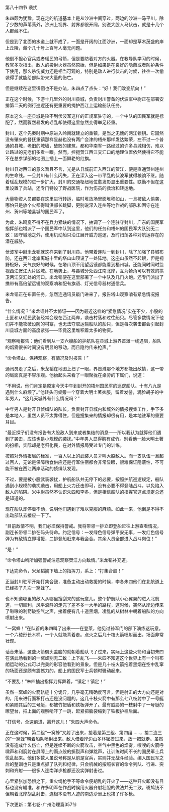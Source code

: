 

第八十四节 袭扰

朱四颇为犹豫。现在走的航道基本上是从沙洲中间穿过，两边的沙洲一马平川，除了少数的芦苇荡外，沙洲上视界、射界都很开阔，别说大股人马伏击，就是十几个人都藏不住。

但是到了北面的水道上就不成了，一面是开阔的江面沙洲，一面却是草木茂盛的岸上丘陵，藏个几十号上百号人毫无问题。

他倒不担心官兵或者瑶民的弓箭，但是要防着对方的火器。在教导队学习的时候，教官多次指出，敌人的投射火器虽然原始，但是如果是在良好的隐蔽或者防护条件下使用，那么杀伤威力还是相当可观的，特别是敌人进行伏击的时候，往往一次偷袭得手就能给部队带来大量的伤亡。

但是继续在这里徘徊也不是办法，朱四点了点头：“好！我们改变航向！”

正在这个时候，下游十几里外的封川县城，负责封川警备的伏波军中尉正在部署安排第二天的例行巡逻还有更重要的掩护西江上运输船队任务。

原本这么一座县城是轮不到伏波军这样的正规军驻守的，一个中队的国民军就是标配了，然而骤然暴发的瑶乱却使得这里忽然变得举足轻重。

封川，这个先秦时期中原进入岭南就建立的重镇，是当之无愧的两江锁钥。它固然没有肇庆的督抚重镇那样显赫也没有两广会津的梧州那样发达繁荣，左不过一个普通的县城，老旧的城墙，破败的建筑，都和华南军一路经过的许多县城相仿，难以让路过的元老们多看一眼。然而，控扼贺江西江交汇口的地理位置依然使得它不能不在总参谋部的地图上插上一面鲜艳的红旗。

封川县对西江的意义暂且不言，光是从县城前汇入西江的贺江，便是直通贺州连州的生命线。一旦封川有什么闪失，正在深入这一带平乱的伏波军就得粮饷不继。随着瑶乱规模的进一步扩大，封川的交通枢纽地位愈发彰显出重要性。联勤不但在这里设置了兵站，还专门特设了野战医院，作为伤员的救治和转运地。

大量物资人员都要在这里进行转运，临时堆放场里面堆积如山，一旦被敌人偷袭，哪怕只是放个火都得叫洪部长跳脚，更别说深入连州等地作战的部队和困守在连州、贺州等地县城的国民军了。

为此，朱鸣夏不得不在兵力紧缺的情况下，抽调了一个连驻守封川，广东的国民军指挥部也增派了一个国民军中队到这里，他们的任务和梧州的国民军大队别无二致：固守城池之外，使用机动船只沿江展开威力巡逻，及时扫荡各种对航运存在的潜在威胁。

伏波军中尉米龙韬就这样来到了封川县。他带着连队一到封川，除了加强了县城布防，还在西江北岸离城十里的塔山山顶设了一处阵地。这座山虽然不起眼，但是视野极好，天气良好的时候，在塔山顶不用望远镜都能看到梧州城。还能同时同时监视西江贺江大片区域。在地势上，与县城分处西江南北岸，互为犄角可以有效的拱卫两江交汇处的河口。米龙韬便在这里部署了一个中队及几门火炮。还专门派出了携带有高倍望远镜的观察哨和配有旗语、灯光信号器材通信兵。

米龙韬正在布置任务，忽然连通讯员敲门进来了，报告塔山观察哨有紧急情况报告。

“什么情况？”米龙韬并不太惊讶――因为最近这样的“紧急情况”实在不少，小股的土匪和从瑶民武装经常会现在西江两岸，袭击村落和过往船只。尽管多数情况下他们并不能攻破设防的村寨，也无法夺取运输船队的船只，但是每次袭击都会引起封川县城方面的高度紧张――毕竟这里堆积着太多的物资。

“观察哨报告：他们看到从一支六艘船的护航队在县城上游界首滩一线遇阻，船队的烟雾很长时间没有明显的移动，而且隐约传来枪声。”

“命令塔山，保持观察，有情况及时报告！”

通讯员走了之后，米龙韬在地图上扫了一眼，界首滩那个地方都能出敌情，这一带的局面真是不容乐观。他抬起头来看了一眼聚拢在桌旁的下属们，说道：

“不用说，他们肯定是原定今天中午到封开的梧州国民军的巡逻船队。十有八九是遇到什么麻烦了。”他转头问桌旁一个穿着大明土著衣服，留着发髻，满脸胡子的中年男人，“这几天城外有什么情况吗？”

中年男人是封开县侦缉队的队长，负责封开县城内和城外的情报搜集工作，手下多是本地人，虽然人员不太靠得住，但是搜集来的情报却很有用，是本地驻军的重要耳目。

“最近探子们没有报告有大股敌人到来或者集结的消息――所以我认为就算他们遇到了袭击，应该也是小规模的袭扰。”中年男人显得胸有成竹。别看他一脸大明土著的扮相，实际却是老归化民，在对外情报局受过专门的训练。

按照对外情报局的标准，一百人以上的武装人员才叫大股敌人。而一支队伍一旦超过百人，无论是保障粮食供应还是行军住宿都会非常显眼，很难保证隐蔽性，不可能不被在西江两岸活动的侦缉队发现。

不过，要是被小股武装袭扰，护航船队并无停下的必要，按照护航巡逻规定，船队遇到小规模的袭扰袭击，用船上火力还击即可，没有必要不得登陆战斗，以免陷入敌人的陷阱。米中尉虽然不认识朱四和李冬，但是相信船队的指挥官这点规定总还是知道的。

现在船队却停着不动，说明他们遇到了难以克服的麻烦。如此一来，他倒是不得不出动部队去接应一下了。

“目前敌情不明，我们必须保持警戒。我将带领一排立即登船赶往上游查看情况，副连长带领二排在码头待命。约定信号：一发绿色信号弹平安无事，一发红色信号弹为有敌情立即增援，二排登船赶来与我会合。其余人员全部进入战斗岗位！”

“是！”

“命令塔山哨所加强警戒注意观察贺江方向敌情。”米龙韬补充道。

下达完命令，米龙韬摘下墙上的指挥刀，系上：“打集合鼓！”

正当封川驻军开始打集合鼓，准备主动出动救援的时候，李冬朱四他们在北航道上已经挨了几次一窝蜂了。

也不知道哪里的敌人从哪里搜刮来的这玩意儿。整个护航队小心翼翼的进入北航道，一切顺利，风平浪静的走完了差不多一大半的路程，这时候，突然从岸边传来了啾啾的利箭破空气之声，接着便有几十道黑烟，凌乱的从树林中朝着船队的方向喷射出来。

“一窝蜂！”在队首的朱四叫了出来――在登莱，他见过孙军门的部下演练这玩意。一个六棱形长木桶，一个人就能背着走。点火之后几十枝火箭喷射而出，场面非常壮观。

话音未落，这些火箭劈头盖脑的就朝着船队飞了过来，实际上这些火箭和当初朱四在演武场看到的一窝蜂别无二致：上下乱飞――朱四不知道这个世界上有一个叫布朗运动的公式可以完美的形容他看到的景象。但是几十枝火箭拖着黑烟在空中乱窜的场面还是颇有震撼力的，船上的国民军士兵顿时骚动起来。

“不要乱！”朱四抽出指挥刀挥舞着，“镇定！镇定！”

虽然一窝蜂的火箭轨迹十分诡异，几乎毫无精确度可言，但是射击的大方向还是对的，用来进行面积打击还是没问题的。这几十枝火箭中有那么七八枝射中了一号艇和紧随其后的三号艇，都被竹把盾和铁板弹开了。最有威胁的一枝射中了一号艇的瞭望台，把上面的观察哨吓了一跳，赶紧把脑袋缩到了铁板护栏后面。

“打信号，全速前进，离开这儿！”朱四大声命令。

正在这时候，第二组“一窝蜂”又射了出来，接着是第三组、第四组……，接二连三的“一窝蜂”朝着船队喷射出来。敌人借着岸边山多林密摸过来，放一把就走。虽然没有造成什么伤亡，但是连续不断的火箭攻击，空气中黑色的烟雾，嗖嗖的火箭呼啸声和利箭射在屏障上的雨点般的撕裂声和弹跳声，让训练时间不长的国民军士兵慌乱起来。他们多数人虽说号称是从前是官兵，实则并无战斗经验。编入国民军之后的整训也只是重点抓了队列和纪律，只会机械的按照长官的命令列队、行进、突刺和齐射――很多人连南洋步枪都还没实弹射击过。

心里紧张加恐惧之下，重火绳枪手不等命令便胡乱的开火了――这种开火即没有目标也没有瞄准，和许多明军在作战时候用火器齐射壮胆的做法并无二致。斑鸠铳不但朝着北岸胡乱射击，连根本没有人迹的南边沙洲上也挨了许多枪。

下次更新：第七卷-广州治理篇357节

